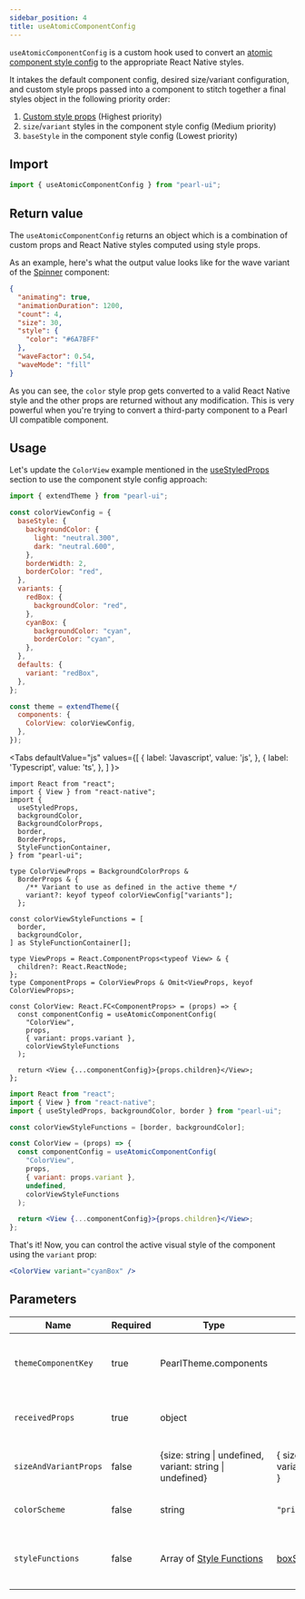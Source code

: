 ```yaml
---
sidebar_position: 4
title: useAtomicComponentConfig
---
```


`useAtomicComponentConfig` is a custom hook used to convert an [atomic component style config](../theming/customize-theme#component-style-config) to the appropriate React Native styles.

It intakes the default component config, desired size/variant configuration, and custom style props passed into a component to stitch together a final styles object in the following priority order:

1. [Custom style props](../core-features/style-props) (Highest priority)
1. `size`/`variant` styles in the component style config (Medium priority)
1. `baseStyle` in the component style config (Lowest priority)

## Import

```js
import { useAtomicComponentConfig } from "pearl-ui";
```

## Return value

The `useAtomicComponentConfig` returns an object which is a combination of custom props and React Native styles computed using style props.

As an example, here's what the output value looks like for the wave variant of the [Spinner](../components/feedback/Spinner#default-component-config) component:

```json
{
  "animating": true,
  "animationDuration": 1200,
  "count": 4,
  "size": 30,
  "style": {
    "color": "#6A7BFF"
  },
  "waveFactor": 0.54,
  "waveMode": "fill"
}
```

As you can see, the `color` style prop gets converted to a valid React Native style and the other props are returned without any modification. This is very powerful when you're trying to convert a third-party component to a Pearl UI compatible component.

## Usage

Let's update the `ColorView` example mentioned in the [useStyledProps](./useStyledProps#usage) section to use the component style config approach:

```js
import { extendTheme } from "pearl-ui";

const colorViewConfig = {
  baseStyle: {
    backgroundColor: {
      light: "neutral.300",
      dark: "neutral.600",
    },
    borderWidth: 2,
    borderColor: "red",
  },
  variants: {
    redBox: {
      backgroundColor: "red",
    },
    cyanBox: {
      backgroundColor: "cyan",
      borderColor: "cyan",
    },
  },
  defaults: {
    variant: "redBox",
  },
};

const theme = extendTheme({
  components: {
    ColorView: colorViewConfig,
  },
});
```


<Tabs
  defaultValue="js"
  values={[
    { label: 'Javascript', value: 'js', },
    { label: 'Typescript', value: 'ts', },
  ]
}>
<TabItem value="ts">

```tsx title="ColorView.tsx"
import React from "react";
import { View } from "react-native";
import {
  useStyledProps,
  backgroundColor,
  BackgroundColorProps,
  border,
  BorderProps,
  StyleFunctionContainer,
} from "pearl-ui";

type ColorViewProps = BackgroundColorProps &
  BorderProps & {
    /** Variant to use as defined in the active theme */
    variant?: keyof typeof colorViewConfig["variants"];
  };

const colorViewStyleFunctions = [
  border,
  backgroundColor,
] as StyleFunctionContainer[];

type ViewProps = React.ComponentProps<typeof View> & {
  children?: React.ReactNode;
};
type ComponentProps = ColorViewProps & Omit<ViewProps, keyof ColorViewProps>;

const ColorView: React.FC<ComponentProps> = (props) => {
  const componentConfig = useAtomicComponentConfig(
    "ColorView",
    props,
    { variant: props.variant },
    colorViewStyleFunctions
  );

  return <View {...componentConfig}>{props.children}</View>;
};
```

</TabItem>

<TabItem value="js">

```jsx title="ColorViewComponent.jsx"
import React from "react";
import { View } from "react-native";
import { useStyledProps, backgroundColor, border } from "pearl-ui";

const colorViewStyleFunctions = [border, backgroundColor];

const ColorView = (props) => {
  const componentConfig = useAtomicComponentConfig(
    "ColorView",
    props,
    { variant: props.variant },
    undefined,
    colorViewStyleFunctions
  );

  return <View {...componentConfig}>{props.children}</View>;
};
```

</TabItem>
</Tabs>

That's it! Now, you can control the active visual style of the component using the `variant` prop:

```jsx
<ColorView variant="cyanBox" />
```

## Parameters

| Name                  | Required | Type                                                             | Default                                                             | Description                                                                                        |
| --------------------- | -------- | ---------------------------------------------------------------- | ------------------------------------------------------------------- | -------------------------------------------------------------------------------------------------- |
| `themeComponentKey`   | true     | <t>PearlTheme.components</t>                                     |                                                                     | Name of the component in theme.components who's config needs to be used                            |
| `receivedProps`       | true     | <t>object</t>                                                    |                                                                     | Raw props passed to the component where the hook is being used                                     |
| `sizeAndVariantProps` | false    | <t>{size: string \| undefined, variant: string \| undefined}</t> | { size: undefined, variant: undefined }                             | Custom size and variant configuration to use                                                       |
| `colorScheme`         | false    | <t>string</t>                                                    | `"primary"`                                                         | Active color scheme of the component.                                                              |
| `styleFunctions`      | false    | <t>Array of [Style Functions](../others/style-functions)</t>     | [boxStyleFunctions](../components/layout/box#supported-style-props) | List of [style functions](../others/style-functions) to use for computing the received style props |

